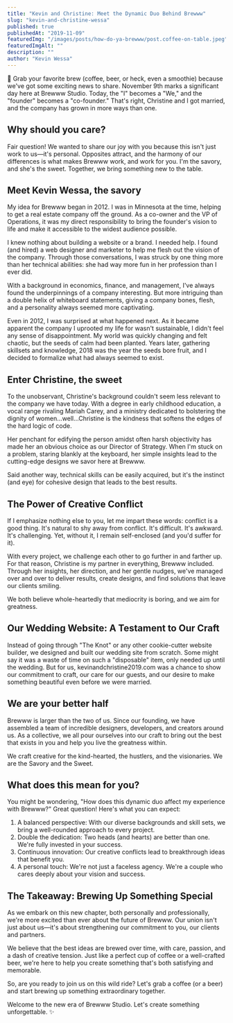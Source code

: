 ```yaml
---
title: "Kevin and Christine: Meet the Dynamic Duo Behind Brewww"
slug: "kevin-and-christine-wessa"
published: true
publishedAt: "2019-11-09"
featuredImg: "/images/posts/how-do-ya-brewww/post.coffee-on-table.jpeg"
featuredImgAlt: ""
description: ""
author: "Kevin Wessa"
---
```


👋 Grab your favorite brew (coffee, beer, or heck, even a smoothie) because we've got some exciting news to share. November 9th marks a significant day here at Brewww Studio. Today, the "I" becomes a "We," and the "founder" becomes a "co-founder." That's right, Christine and I got married, and the company has grown in more ways than one.

## Why should you care?

Fair question! We wanted to share our joy with you because this isn't just work to us—it's personal. Opposites attract, and the harmony of our differences is what makes Brewww work, and work for you. I'm the savory, and she's the sweet. Together, we bring something new to the table.

## Meet Kevin Wessa, the savory

My idea for Brewww began in 2012. I was in Minnesota at the time, helping to get a real estate company off the ground. As a co-owner and the VP of Operations, it was my direct responsibility to bring the founder's vision to life and make it accessible to the widest audience possible.

I knew nothing about building a website or a brand. I needed help. I found (and hired) a web designer and marketer to help me flesh out the vision of the company. Through those conversations, I was struck by one thing more than her technical abilities: she had way more fun in her profession than I ever did.

With a background in economics, finance, and management, I've always found the underpinnings of a company interesting. But more intriguing than a double helix of whiteboard statements, giving a company bones, flesh, and a personality always seemed more captivating.

Even in 2012, I was surprised at what happened next. As it became apparent the company I uprooted my life for wasn't sustainable, I didn't feel any sense of disappointment. My world was quickly changing and felt chaotic, but the seeds of calm had been planted. Years later, gathering skillsets and knowledge, 2018 was the year the seeds bore fruit, and I decided to formalize what had always seemed to exist.

## Enter Christine, the sweet

To the unobservant, Christine's background couldn't seem less relevant to the company we have today. With a degree in early childhood education, a vocal range rivaling Mariah Carey, and a ministry dedicated to bolstering the dignity of women...well...Christine is the kindness that softens the edges of the hard logic of code.

Her penchant for edifying the person amidst often harsh objectivity has made her an obvious choice as our Director of Strategy. When I'm stuck on a problem, staring blankly at the keyboard, her simple insights lead to the cutting-edge designs we savor here at Brewww.

Said another way, technical skills can be easily acquired, but it's the instinct (and eye) for cohesive design that leads to the best results.

## The Power of Creative Conflict

If I emphasize nothing else to you, let me impart these words: conflict is a good thing. It's natural to shy away from conflict. It's difficult. It's awkward. It's challenging. Yet, without it, I remain self-enclosed (and you'd suffer for it).

With every project, we challenge each other to go further in and farther up. For that reason, Christine is my partner in everything, Brewww included. Through her insights, her direction, and her gentle nudges, we've managed over and over to deliver results, create designs, and find solutions that leave our clients smiling.

We both believe whole-heartedly that mediocrity is boring, and we aim for greatness.

## Our Wedding Website: A Testament to Our Craft

Instead of going through "The Knot" or any other cookie-cutter website builder, we designed and built our wedding site from scratch. Some might say it was a waste of time on such a "disposable" item, only needed up until the wedding. But for us, kevinandchristine2019.com was a chance to show our commitment to craft, our care for our guests, and our desire to make something beautiful even before we were married.

## We are your better half

Brewww is larger than the two of us. Since our founding, we have assembled a team of incredible designers, developers, and creators around us. As a collective, we all pour ourselves into our craft to bring out the best that exists in you and help you live the greatness within.

We craft creative for the kind-hearted, the hustlers, and the visionaries. We are the Savory and the Sweet.

## What does this mean for you?

You might be wondering, "How does this dynamic duo affect my experience with Brewww?" Great question! Here's what you can expect:

1. A balanced perspective: With our diverse backgrounds and skill sets, we bring a well-rounded approach to every project.
2. Double the dedication: Two heads (and hearts) are better than one. We're fully invested in your success.
3. Continuous innovation: Our creative conflicts lead to breakthrough ideas that benefit you.
4. A personal touch: We're not just a faceless agency. We're a couple who cares deeply about your vision and success.

## The Takeaway: Brewing Up Something Special

As we embark on this new chapter, both personally and professionally, we're more excited than ever about the future of Brewww. Our union isn't just about us—it's about strengthening our commitment to you, our clients and partners.

We believe that the best ideas are brewed over time, with care, passion, and a dash of creative tension. Just like a perfect cup of coffee or a well-crafted beer, we're here to help you create something that's both satisfying and memorable.

So, are you ready to join us on this wild ride? Let's grab a coffee (or a beer) and start brewing up something extraordinary together.

Welcome to the new era of Brewww Studio. Let's create something unforgettable. ✨
